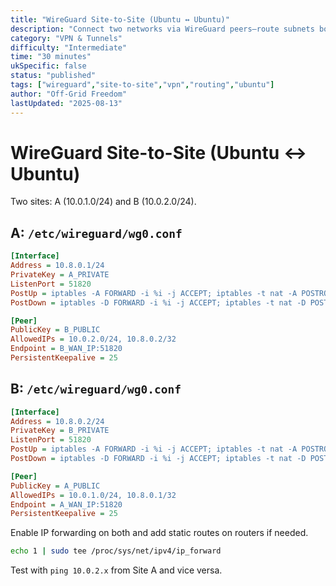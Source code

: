 ```yaml
---
title: "WireGuard Site-to-Site (Ubuntu ↔ Ubuntu)"
description: "Connect two networks via WireGuard peers—route subnets both ways."
category: "VPN & Tunnels"
difficulty: "Intermediate"
time: "30 minutes"
ukSpecific: false
status: "published"
tags: ["wireguard","site-to-site","vpn","routing","ubuntu"]
author: "Off-Grid Freedom"
lastUpdated: "2025-08-13"
---
```


# WireGuard Site-to-Site (Ubuntu ↔ Ubuntu)

Two sites: A (10.0.1.0/24) and B (10.0.2.0/24).

## A: `/etc/wireguard/wg0.conf`

```ini
[Interface]
Address = 10.8.0.1/24
PrivateKey = A_PRIVATE
ListenPort = 51820
PostUp = iptables -A FORWARD -i %i -j ACCEPT; iptables -t nat -A POSTROUTING -o eth0 -j MASQUERADE
PostDown = iptables -D FORWARD -i %i -j ACCEPT; iptables -t nat -D POSTROUTING -o eth0 -j MASQUERADE

[Peer]
PublicKey = B_PUBLIC
AllowedIPs = 10.0.2.0/24, 10.8.0.2/32
Endpoint = B_WAN_IP:51820
PersistentKeepalive = 25
```

## B: `/etc/wireguard/wg0.conf`

```ini
[Interface]
Address = 10.8.0.2/24
PrivateKey = B_PRIVATE
ListenPort = 51820
PostUp = iptables -A FORWARD -i %i -j ACCEPT; iptables -t nat -A POSTROUTING -o eth0 -j MASQUERADE
PostDown = iptables -D FORWARD -i %i -j ACCEPT; iptables -t nat -D POSTROUTING -o eth0 -j MASQUERADE

[Peer]
PublicKey = A_PUBLIC
AllowedIPs = 10.0.1.0/24, 10.8.0.1/32
Endpoint = A_WAN_IP:51820
PersistentKeepalive = 25
```

Enable IP forwarding on both and add static routes on routers if needed.

```bash
echo 1 | sudo tee /proc/sys/net/ipv4/ip_forward
```

Test with `ping 10.0.2.x` from Site A and vice versa.
